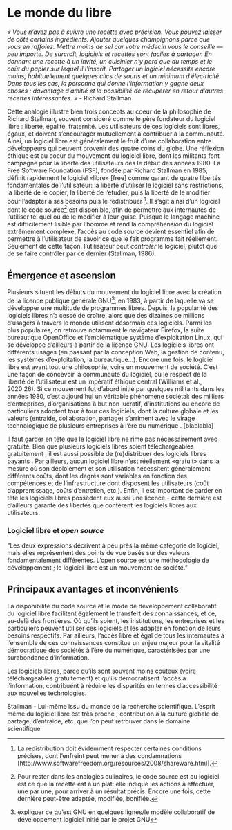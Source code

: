 # Le monde du libre

*« Vous n'avez pas à suivre une recette avec précision. Vous pouvez laisser de côté certains ingrédients. Ajouter quelques champignons parce que vous en raffolez. Mettre moins de sel car votre médecin vous le conseille --- peu importe. De surcroît, logiciels et recettes sont faciles à partager. En donnant une recette à un invité, un cuisinier n'y perd que du temps et le coût du papier sur lequel il l'inscrit. Partager un logiciel nécessite encore moins, habituellement quelques clics de souris et un minimum d'électricité. Dans tous les cas, la personne qui donne l'information y gagne deux choses : davantage d'amitié et la possibilité de récupérer en retour d'autres recettes intéressantes. »* - Richard Stallman <!--
source de la citation: Richard Stallman et la révolution du logiciel libre - Une biographie autorisée
(2020:27).  
-->

```{=html}
<!--
1. Qu'est-ce que le logiciel libre? 
-->
```
Cette analogie illustre bien trois concepts au coeur de la philosophie de Richard Stallman, souvent considéré comme le père fondateur du logiciel libre : liberté, égalité, fraternité. Les utilisateurs de ces logiciels sont libres, égaux, et doivent s'encourager mutuellement à contribuer à la communauté. Ainsi, un logiciel libre est généralement le fruit d'une collaboration entre développeurs qui peuvent provenir des quatre coins du globe. Une réflexion éthique est au coeur du mouvement du logiciel libre, dont les militants font campagne pour la liberté des utilisateurs dès le début des années 1980. La Free Software Foundation (FSF), fondée par Richard Stallman en 1985, définit rapidement le logiciel «libre» \[free\] comme garant de quatre libertés fondamentales de l'utilisateur: la liberté d'utiliser le logiciel sans restrictions, la liberté de le copier, la liberté de l'étudier, puis la liberté de le modifier pour l'adapter à ses besoins puis le redistribuer [^chapitre_2-1]. Il s'agit ainsi d'un logiciel dont le code source[^chapitre_2-2] est disponible, afin de permettre aux internautes de l'utiliser tel quel ou de le modifier à leur guise. Puisque le langage machine est difficilement lisible par l'homme et rend la compréhension du logiciel extrêmement complexe, l'accès au code source devient essentiel afin de permettre à l'utilisateur de savoir ce que le fait programme fait réellement. Seulement de cette façon, l'utilisateur peut *contrôler* le logiciel, plutôt que de se faire contrôler par ce dernier (Stallman, 1986).

[^chapitre_2-1]: La redistribution doit évidemment respecter certaines conditions précises, dont l'enfreint peut mener à des condamnations \[http://www.softwarefreedom.org/resources/2008/shareware.html\].

[^chapitre_2-2]: Pour rester dans les analogies culinaires, le code source est au logiciel est ce que la recette est à un plat: elle indique les actions à effectuer, une par une, pour arriver à un résultat précis. Encore une fois, cette dernière peut-être adaptée, modifiée, bonifiée.

## Émergence et ascension

Plusieurs situent les débuts du mouvement du logiciel libre avec la création de la licence publique générale GNU[^chapitre_2-3], en 1983, à partir de laquelle va se développer une multitude de programmes libres. Depuis, la popularité des logiciels libres n'a cessé de croître, alors que des dizaines de millions d'usagers à travers le monde utilisent désormais ces logiciels. Parmi les plus populaires, on retrouve notamment le navigateur Firefox, la suite bureautique OpenOffice et l'emblématique système d'exploitation Linux, qui se développe d'ailleurs à partir de la licence GNU. Les logiciels libres ont différents usages (en passant par la conception Web, la gestion de contenu, les systèmes d'exploitation, la bureautique...). Encore une fois, le logiciel libre est avant tout une philosophie, voire un mouvement de société. C'est une façon de concevoir la communauté du logiciel, où le respect de la liberté de l'utilisateur est un impératif éthique central \textcolor{red}{(reformuler?)} (Williams et al., 2020:26). Si ce mouvement fut d'abord initié par quelques militants dans les années 1980, c'est aujourd'hui un véritable phénomène sociétal: des milliers d'entreprises, d'organisations à but non lucratif, d'institutions ou encore de particuliers adoptent tour à tour ces logiciels, dont la culture globale et les valeurs (entraide, collaboration, partage) s'arriment avec le virage technologique de plusieurs entreprises à l'ère du numérique \textcolor{red}{(retravailler, mais l'idée est là)}. \[blablabla\]

<!-- Je crois que LIbreOffice est maintenant plus populaire qu'open Office?-->

[^chapitre_2-3]: expliquer ce qu'est GNU en quelques lignes/le modèle collaboratif de développement logiciel initié par le projet GNU

<!--Commentaire Marc: Pas certain que c'est nécessaire d'aller dans GNU et des choses du genre dans un chapitre/livre d'intro. À choisir si vous devez couper je le ferais ici.   --> 


Il faut garder en tête que le logiciel libre ne rime pas nécessairement avec gratuité. Bien que plusieurs logiciels libres soient téléchargeables gratuitement \textcolor{red}{(donner des exemples)}, il est aussi possible de (re)distribuer des logiciels libres payants \textcolor{red}{(reformuler, pas clair)}. Par ailleurs, aucun logiciel libre n'est réellement «gratuit» dans la mesure où son déploiement et son utilisation nécessitent généralement différents coûts, dont les degrés sont variables en fonction des compétences et de l'infrastructure dont disposent les utilisateurs (coût d'apprentissage, coûts d'entretien, etc.). Enfin, il est important de garder en tête les logiciels libres possèdent eux aussi une licence - cette dernière est d'ailleurs garante des libertés que confèrent les logiciels libres aux utilisateurs.

### Logiciel libre et *open source*

"Les deux expressions décrivent à peu près la même catégorie de logiciel, mais elles représentent des points de vue basés sur des valeurs fondamentalement différentes. L'open source est une méthodologie de développement ; le logiciel libre est un mouvement de société."

```{=html}
<!--
"Le logiciel libre participe au partage du savoir et à la préservation des libertés fondamentales à l’ère du numérique"
"Le logiciel libre garantit l’égalité d’accès de tous les québécois aux nouvelles richesses de l’ère numérique."


Faire le lien avec les défis de l'ère numérique (chapitre 2)

facilite le transfert des connaissances au-delà des frontières 

bien non marchant - partage au plus grand nombre


-->
```
## Principaux avantages et inconvénients

```{=html}
<!--

(Catherine)

En bref, la licence d’un logiciel propriétaire donne normalement à l’utilisateur des droits de
locataire : il peut utiliser le logiciel, mais il ne lui appartient pas. Par contre, la licence libre confère
des droits de propriétaire. L’utilisateur a le droit d’installer le logiciel sur autant d’ordinateurs que
désiré, le modifier selon ses besoins et le distribuer avec ou sans ses modifications. Il peut même
demander d’être payé pour distribuer des copies, avec ou sans ses modifications. Par exemple, le
logiciel Ubuntu, une version de Linux, peut être téléchargé gratuitement du site Ubuntu.com. Il
est aussi vendu par Amazon.com pour 12$ la copie, plus les frais d’expédition!


2. Avantages et inconvénients 
- Avantages
  - Qualité
  - Coût raisonnable (ou gratuité) X
  - Forte réactivité 
  - Flexibilité X
  - Fiabilité
  - Transparence du code source X
  - Pérennité X
  - Sécurité X
  - Interoperabilité
  - Fraternité X
  
- Inconvénients 
  - Déficit de compétences
  - Risques associés à la disponibilité du code source 
  - Le problème du trop de choix
  - Problèmes liés à la configuration
  - Absence de soutien personnalisé 
  - Aucune garantie
  
(Félix)

Petit paragraphe d'intro sur "liberté, égalité et fraternité" (Stallman)
  
Avantages :
  
  1. Le partage des connaissances 
  
    - Le but premier lors de la création du logiciel libre était un but éthique "de préserver une culture de partage et d’entraide dans la programmation informatique, en opposition aux restrictions d’utilisation imposées par certains éditeurs commerciaux." La dimension éthique reste l'une des principales qui motivent les acteurs `développer les logiciels libres, bien qu'il y est également des motivations souvent économiques (ou autre) (IRIS, p.2)

    - Puisque les logiciels sont "libres" et donc qu'ils ne sont jamais soumis à des restrictions d'utilisation, il y a une forte collaboration par internet dans une dynamique d’«innovation ascendante» et d'entraide (IRIS,          p.2)
    
    - Amélioratio constante, entraide, savoir partagé, plusieurs milliers de contributeurs, * les contributions ne  sont toutefois pas toujours bénévoles, "en effet, des entreprises participent au phénomène du logiciel libre        afin d’en obtenir certains gains financiers" (IRIS, p.2)
    
    - Les trois "types" de cercles d'acteurs" (IRIS, p.2)
    
    - Donc, plus grande égalité dans l'accès au savoir

    
  2. Avantages économiques : plus de liberté et d'égalité
  
    - Même s'ils ne sont pas dans tous les cas gratuits, les logiciels libres représentent pratiquement toujours une économie financière.
    
    - Pas seulement le coût d'achat, mais aussi le fait que l'on est moins dépendant d'un ensemble de logiciels intégrés
    
    - Les logiciels libres permettent donc une plus grande égalité dans l'accès aux nouvelles technologies, puisqu'ils ont de la majorité des cas, des coûts d'acquisition nettement moindre. 
    
    - L'adaptabilité des logiciels libres permet également de réduire les coûts, car les logiciels répondant mieux aux beosins des utiliateurs, ils leur permettent une meilleure efficacité (voir article sur les pneus d'auto)
    
    - Donner l'exemple de l'étude qui montre que c'est beaucoup plus économique, même si l'on doit compter les coûts de formation, lse outien technique, l'entretien et la  maintenance. (IRIS p.4) (thèse Karjalainen)
    
     - Donner un exemple d'un gouvernement qui change pour des logiciels libres ? (IRIS, p.4)
     - Cependant, une transition vers de slogiciels libres ne doit pas se faire seulement sur des bases économiques, mais dans une perspective globale de changement de culture, car sinon son succès n'est pas toujours assuré. Nous y reviendrons plus loin (voir l'échec de la transition de la ville de Freiburg en Allemagne)
     
     - Les logiciels libres permettent d'éviter de repayer régulièrement de nouvelles licenses et màj. Par exemple, un produit Microsoft a en général une durée de vie entre 5 et 10 ans (IRIS, p.6), tandis que le logiciel libre est adaptable et modifiable. Ces coût techniques de développement restent néanmoins nettement inférieurs aux coûts de renouvellement et de màj des logiciels propriétaires dans bien des cas.
     
     - L'argent sauvée des licences peut alors être investie dans le développement du logiciel libre (FACIL, p.9)
     
     - Le marché du logiciel libre : concurrentiel équitable et de meilleure qualité. "Le logiciel libre crée un marché libre et équitable des services informatiques. Les utilisateurs peuvent donc se trouver des fournisseurs devservices au juste prix, tandis que les programmeurs trouveront toujours àvqui offrir leurs services. Une concurrence saine est alors envisageable, ce qui entraîne une diminution des coûts et une augmentation de la qualité du service." (FACIL, p.4)
    
  3. Adaptabilité, indépendance et sécurité
  
  - Puisque les logiciels libres peuvent être modifiés à notre guise, ils représentent un réel atout permettant aux utilisateurs d'adapter le logiciel selon leurs besoins.
  
  - Liberté de développer le logiciel comme on le souhaite
  
  - Or, même si des utilisateurs ne disposent pas d'une assez grande expertise pour développer un logiciel libre, cela ne l'empêche pas pour autant de l'utiliser. En effet, "la majorité des logiciels libres sont distribués par des organisations ayant pignon
sur rue, avec du personnel permanent et des services de soutien à prix compétitif. Bien entendu,un logiciel libre donne la possibilité à son utilisateur de faire son propre développement, entretien et support, mais il ne l’oblige pas à le faire." (FACIL, p.11)
  
  - Les logiciels libres peuvent s'adapter à des besoins très particuliers et précis, ce que les logiciels propriétaires ne peuvent souvent pas (IRIS, p.3)
  
  - Cela donne une indépendance aux utilisateurs vis-à-vis des logiciels mal adaptés, couteux et qui "enferment" (voir autre article sur le fait qu'il faut souvent utiliser les logiciels de la même compagnie ex : Microsoft)
  
  - Du même coup, les logiciels libres exigent que l'on développe une certaine expertise "locale" si l'on veut en tirer le maximum des bénéfices. Les logiciels libres contribuent donc au développement d'un savoir-faire plus proche des utilisateurs. 
  
  - Il y a alors un gain de productivité et d'efficacité 
  
  - Permet de mieux structuré des organisations qui sont hétérogènes (FACIL, p.17)
  
  - Puisque l'on a accès aux codes sources des logiciels, cela augmente la sécurité (IRIS, p.3)
  
  - Pérénité du savir-faire que l'on développe (FACIL, p.5) 
  
  
Inconvénient :

  1. Transfert parfois difficile et besoin d'expertise
  
  - Exemple de la ville de Freiburg vs Munich. Il ne faut pas seulement transférer pour de raisons économiques, mais investir également dans le développement et s'assurer d'un soutient accru aux utilisateurs lors de la transition en assurant un soutien technique. (IRIS, p.4)
  
  - L'adoption de logiciels libres demande évidemment une certaine expertise technique. D'une part pour assurer le transfert d'un logiciel propriétaire vers un libre en évitant le plus possible les problèmes techniques qu'un tel changement d'habitude entraîne.
  
  - D'autre part, pour développer et adapter les logiciels libres aux besoins des utilisateurs
  
  -Difficulté de s'adapter à un nouveau logiciel lorsque l'on est habitué àun autre. On a alors besoin de formation des utilisateurs, de traduire certains éléments dans un autre langage, etc. (FACIL, p.8)

-->
```


<!--Commentaire Marc: Certains des avantages listés ci-haut sont définitivement discutables ou propres à certains trucs seulement. La sécurité et la pérénnité notamment. À considérer. Aussi, dans les inconvénients, ce n'est pas clair ce que "Absence de soutien personnalisé" veut dire.  --> 

La disponibilité du code source et le mode de développement collaboratif du logiciel libre facilitent également le transfert des connaissances, et ce, au-delà des frontières. Où qu'ils soient, les institutions, les entreprises et les particuliers peuvent utiliser ces logiciels et les adapter en fonction de leurs besoins respectifs. Par ailleurs, l'accès libre et égal de tous les internautes à l'ensemble de ces connaissances constitue un enjeu majeur pour la vitalité démocratique des sociétés à l'ère du numérique, caractérisées par une surabondance d'information.

Les logiciels libres, parce qu'ils sont souvent moins coûteux (voire téléchargeables gratuitement) et qu'ils démocratisent l'accès à l'information, contribuent à réduire les disparités en termes d'accessibilité aux nouvelles technologies.

Stallman - Lui-même issu du monde de la recherche scientifique. L'esprit même du logiciel libre est très proche ; contribution à la culture globale de partage, d'entraide, etc. que l'on peut retrouver dans le domaine scientifique

```{=html}
<!--

"Cependant, il existe une disparité dans l’accessibilité aux nouvelles technologies à l’intérieur
des sociétés, entre riches et pauvres. Les logiciels libres, téléchargeables
gratuitement sur Internet, éliminent ces disparités et encouragent équitablement le développement du savoir-faire de tout un chacun."

Et sa croissance est forte et rapide grâce à son utilisation dans le cadre de la transformation numérique des entreprises
<!--



<!--
- Philosophie et rapide historique (apparition en 2006)
- Définition et clarifications conceptuelles 
  - La différence entre un logiciel libre et un logiciel gratuit 
  
  Un logiciel libre n’est pas nécessairement gratuit, et vice-versa. 
  
  - Distinction entre logiciel libre et open source 
  
  
  

3. Lien avec les sciences sociales numériques, le big data et le livre

4. Les résistances au logiciel libre
- Le manque de visibilité
- La peur de l'inconnu
- La résistance au changement

5. Au-delà du logiciel libre... 
- Les licences pour les données
  - Licences Creative Commons
  
  
"Les principes du logiciel libre ont également inspiré de nombreuses initiatives non directement liées à l’informatique et au développement des logiciels libres. La plus connue est sans aucun doute Wikipédia, qui se définit comme une encyclopédie libre, s’inspirant en cela explicitement du modèle du
logiciel libre. Soulignons également les licences Creative Commons et le mouvement des archives ouvertes et de libre accès aux revues scientifique"  
-->
```
```{=html}
<!--
SOURCES

Stallman, 1986: https://www.gnu.org/bulletins/bull1.txt

Williams et al, 2020 : Une biographie autorisée. https://iso.framadvd.org/standard/content2011/ubuntu/Data/Documents/pdf/framabooks/framabook6_stallman_v1_gnu-fdl.pdf

Sotfware Freedom Law Center: http://www.softwarefreedom.org/resources/2008/shareware.html


https://cdn.iris-recherche.qc.ca/uploads/publication/file/Note-Logiciels-libres.pdf

Document ass nat Québec: https://facil.qc.ca/files/2008-11-06_Assnat_0.pdf

GNU: https://www.gnu.org/gnu/linux-and-gnu.html

https://trepo.tuni.fi/bitstream/handle/10024/66646/978-951-44-8216-8.pdf?sequence=1



-->
```

<!--Commentaire Marc: On retrouve dans le texte une vision un peu utopique du logiciel libre. C'est ok si c'est ça qu'on veut, mais ça me semble fake à certains endroits. Ex. Pas certain que ça démocratise l'accès à l'info de pouvoir télécharger R. --> 

<!-- Commentaires Laurence-Olivier

Excellent chapitre. 

Si je comprends bien, le but est de mettre l'emphase sur le logiciel libre plus que le Open Source? Est-ce qu'on devrait pas mettre plus l'emphase sur l'open source, qui est plus en lien avec la chaire? (Le libre est mieux selon moi mais aucun de nos projets sont libres)

Il serait bien de fournir des exemples de projets open source utiles dans nos fonctions de chercheur. Genre: "Dans le cadre de mes recherches, j'ai besoin d'accomplir un tâche X. Allons voir sur Github." Les chances sont qu'un projet open source soit disponible. Ex: Scraper twitter de façpon ponctuelle. Un ptit script python sur github et le tour est joué.

Il serait intéressant de faire plus de liens avec la science. La transparence, la réplicabilité, le partage. Genre KKV chapitre 1.

-->